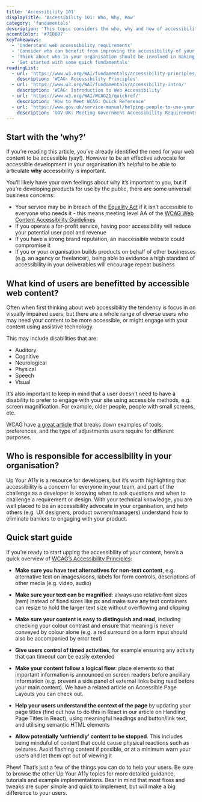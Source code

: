 ```yaml
---
title: 'Accessibility 101'
displayTitle: 'Accessibility 101: Who, Why, How'
category: 'fundamentals'
description: 'This topic considers the who, why and how of accessibility and offers a Quick Start guide for how to develop accessible content.'
accentColor: '#7EB6D7'
keyTakeaways:
  - 'Understand web accessibility requirements'
  - 'Consider who can benefit from improving the accessibility of your content'
  - 'Think about who in your organisation should be involved in making your content accessible'
  - 'Get started with some quick fundamentals'
readingList:
  - url: 'https://www.w3.org/WAI/fundamentals/accessibility-principles/'
    description: 'WCAG: Accessibility Principles'
  - url: 'https://www.w3.org/WAI/fundamentals/accessibility-intro/'
    description: 'WCAG: Introduction to Web Accessibility'
  - url: 'https://www.w3.org/WAI/WCAG21/quickref/'
    description: 'How to Meet WCAG: Quick Reference'
  - url: 'https://www.gov.uk/service-manual/helping-people-to-use-your-service/making-your-service-accessible-an-introduction'
    description: 'GOV.UK: Meeting Government Accessibility Requirements'
---
```


## Start with the ‘why?’

If you’re reading this article, you’ve already identified the need for your web content to be accessible (yay!). However to be an effective advocate for accessible development in your organisation it’s helpful to be able to articulate **why** accessibility is important.

You’ll likely have your own feelings about why it’s important to you, but if you’re developing products for use by the public, there are some universal business concerns:

- Your service may be in breach of the [Equality Act](https://www.gov.uk/service-manual/helping-people-to-use-your-service/making-your-service-accessible-an-introduction) if it isn’t accessible to everyone who needs it - this means meeting level AA of the [WCAG Web Content Accessibility Guidelines](https://www.gov.uk/service-manual/helping-people-to-use-your-service/understanding-wcag-20)
- If you operate a for-profit service, having poor accessibility will reduce your potential user pool and revenue
- If you have a strong brand reputation, an inaccessible website could compromise it
- If you or your organisation builds products on behalf of other businesses (e.g. an agency or freelancer), being able to evidence a high standard of accessibility in your deliverables will encourage repeat business

## What kind of users are benefitted by accessible web content?

Often when first thinking about web accessibility the tendency is focus in on visually impaired users, but there are a whole range of diverse users who may need your content to be more accessible, or might engage with your content using assistive technology.

This may include disabilities that are:

- Auditory
- Cognitive
- Neurological
- Physical
- Speech
- Visual

It’s also important to keep in mind that a user doesn’t need to have a disability to prefer to engage with your site using accessible methods, e.g. screen magnification. For example, older people, people with small screens, etc.

WCAG have [a great article](https://www.w3.org/WAI/people-use-web/tools-techniques/) that breaks down examples of tools, preferences, and the type of adjustments users require for different purposes.

## Who is responsible for accessibility in your organisation?

Up Your A11y is a resource for developers, but it’s worth highlighting that accessibility is a concern for everyone in your team, and part of the challenge as a developer is knowing when to ask questions and when to challenge a requirement or design. With your technical knowledge, you are well placed to be an accessibility advocate in your organisation, and help others (e.g. UX designers, product owners/managers) understand how to eliminate barriers to engaging with your product.

## Quick start guide

If you’re ready to start upping the accessibility of your content, here’s a quick overview of [WCAG’s Accessibility Principles](https://www.w3.org/WAI/fundamentals/accessibility-principles/):

- **Make sure you have text alternatives for non-text content**, e.g. alternative text on images/icons, labels for form controls, descriptions of other media (e.g. video, audio)

- **Make sure your text can be magnified**: always use relative font sizes (rem) instead of fixed sizes like px and make sure any text containers can resize to hold the larger text size without overflowing and clipping

- **Make sure your content is easy to distinguish and read**, including checking your colour contrast and ensure that meaning is never conveyed by colour alone (e.g. a red surround on a form input should also be accompanied by error text)

- **Give users control of timed activities**, for example ensuring any activity that can timeout can be easily extended

- **Make your content follow a logical flow**: place elements so that important information is announced on screen readers before ancillary information (e.g. prevent a side panel of external links being read before your main content). We have a related article on <Link to="/page-layout">Accessible Page Layouts</Link> you can check out.

- **Help your users understand the context of the page** by updating your page titles (find out how to do this in React in our article on <Link to="/page-titles">Handling Page Titles in React</Link>), using meaningful headings and button/link text, and utilising semantic HTML elements

- **Allow potentially ‘unfriendly’ content to be stopped**. This includes being minduful of content that could cause physical reactions such as seizures. Avoid flashing content if possible, or at a minimum warn your users and let them opt out of viewing it

Phew! That’s just a few of the things you can do to help your users. Be sure to browse the other Up Your A11y topics for more detailed guidance, tutorials and example implementations. Bear in mind that most fixes and tweaks are super simple and quick to implement, but will make a big difference to your users.
